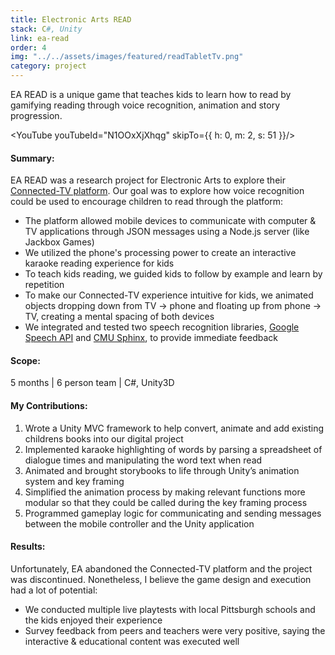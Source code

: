 ```yaml
---
title: Electronic Arts READ
stack: C#, Unity
link: ea-read
order: 4
img: "../../assets/images/featured/readTabletTv.png"
category: project
---
```

EA READ is a unique game that teaches kids to learn how to read by gamifying reading through voice recognition, animation and story progression.

<YouTube youTubeId="N1OOxXjXhqg" skipTo={{ h: 0, m: 2, s: 51 }}/>

#### Summary:

EA READ was a research project 
for Electronic Arts to explore their <a href="https://www.gamespot.com/articles/ea-connected-tv-a-major-opportunity-for-gaming/1100-6397145/" target="_blank">Connected-TV platform</a>. 
Our goal was to explore how voice recognition could be used to encourage children to read through the platform: 
- The platform allowed mobile devices to communicate with computer & TV applications through JSON messages using a Node.js server (like Jackbox Games)
- We utilized the phone's processing power to create an interactive karaoke reading experience for kids
- To teach kids reading, we guided kids to follow by example and learn by repetition
- To make our Connected-TV experience intuitive for kids, we animated objects dropping down from TV -> phone and floating up from phone -> TV, creating a mental spacing of both devices   
- We integrated and tested two speech recognition libraries, <a href="https://cloud.google.com/speech-to-text" target="_blank">Google Speech API</a> and <a href="https://cmusphinx.github.io/" target="_blank">CMU Sphinx</a>, to provide immediate feedback

#### Scope:

5 months | 6 person team | C#, Unity3D

#### My Contributions:

1. Wrote a Unity MVC framework to help convert, animate and add existing childrens books into our digital project
2. Implemented karaoke highlighting of words by parsing a spreadsheet of dialogue times and manipulating the word text when read
3. Animated and brought storybooks to life through Unity’s animation system and key framing
4. Simplified the animation process by making relevant functions more modular so that they could be called during the key framing process
5. Programmed gameplay logic for communicating and sending messages between the mobile controller and the Unity application

#### Results:

Unfortunately, EA abandoned the Connected-TV platform and the project was discontinued. 
Nonetheless, I believe the game design and execution had a lot of potential:
- We conducted multiple live playtests with local Pittsburgh schools and the kids enjoyed their experience
- Survey feedback from peers and teachers were very positive, saying the interactive & educational content was executed well

<br />